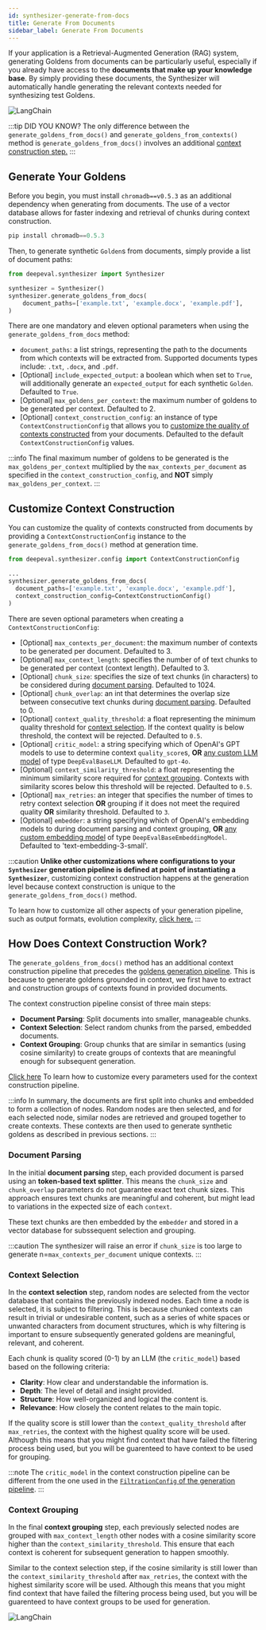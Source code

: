 ```yaml
---
id: synthesizer-generate-from-docs
title: Generate From Documents
sidebar_label: Generate From Documents
---
```


If your application is a Retrieval-Augmented Generation (RAG) system, generating Goldens from documents can be particularly useful, especially if you already have access to the **documents that make up your knowledge base**. By simply providing these documents, the Synthesizer will automatically handle generating the relevant contexts needed for synthesizing test Goldens.

<div
  style={{
    display: "flex",
    alignItems: "center",
    justifyContent: "center",
  }}
>
  <img
    src="https://confident-bucket.s3.amazonaws.com/synthesize-from-docs.svg"
    alt="LangChain"
    style={{
      marginTop: "20px",
      marginBottom: "50px",
      height: "auto",
      maxHeight: "800px",
    }}
  />
</div>

:::tip DID YOU KNOW?
The only difference between the `generate_goldens_from_docs()` and `generate_goldens_from_contexts()` method is `generate_goldens_from_docs()` involves an additional [context construction step.](#how-does-context-construction-work)
:::

## Generate Your Goldens

Before you begin, you must install `chromadb==v0.5.3` as an additional dependency when generating from documents. The use of a vector database allows for faster indexing and retrieval of chunks during context construction.

```python
pip install chromadb==0.5.3
```

Then, to generate synthetic `Golden`s from documents, simply provide a list of document paths:

```python
from deepeval.synthesizer import Synthesizer

synthesizer = Synthesizer()
synthesizer.generate_goldens_from_docs(
    document_paths=['example.txt', 'example.docx', 'example.pdf'],
)
```

There are one mandatory and eleven optional parameters when using the `generate_goldens_from_docs` method:

- `document_paths`: a list strings, representing the path to the documents from which contexts will be extracted from. Supported documents types include: `.txt`, `.docx`, and `.pdf`.
- [Optional] `include_expected_output`: a boolean which when set to `True`, will additionally generate an `expected_output` for each synthetic `Golden`. Defaulted to `True`.
- [Optional] `max_goldens_per_context`: the maximum number of goldens to be generated per context. Defaulted to 2.
- [Optional] `context_construction_config`: an instance of type `ContextConstructionConfig` that allows you to [customize the quality of contexts constructed](#customize-context-construction) from your documents. Defaulted to the default `ContextConstructionConfig` values.

:::info
The final maximum number of goldens to be generated is the `max_goldens_per_context` multiplied by the `max_contexts_per_document` as specified in the `context_construction_config`, and **NOT** simply `max_goldens_per_context`.
:::

## Customize Context Construction

You can customize the quality of contexts constructed from documents by providing a `ContextConstructionConfig` instance to the `generate_goldens_from_docs()` method at generation time.

```python
from deepeval.synthesizer.config import ContextConstructionConfig

...
synthesizer.generate_goldens_from_docs(
  document_paths=['example.txt', 'example.docx', 'example.pdf'],
  context_construction_config=ContextConstructionConfig()
)
```

There are seven optional parameters when creating a `ContextConstructionConfig`:

- [Optional] `max_contexts_per_document`: the maximum number of contexts to be generated per document. Defaulted to 3.
- [Optional] `max_context_length`: specifies the number of of text chunks to be generated per context (context length). Defaulted to 3.
- [Optional] `chunk_size`: specifies the size of text chunks (in characters) to be considered during [document parsing](#synthesizer-generate-from-docs#document-parsing). Defaulted to 1024.
- [Optional] `chunk_overlap`: an int that determines the overlap size between consecutive text chunks during [document parsing](#synthesizer-generate-from-docs#document-parsing). Defaulted to 0.
- [Optional] `context_quality_threshold`: a float representing the minimum quality threshold for [context selection](synthesizer-generate-from-docs#context-selection). If the context quality is below threshold, the context will be rejected. Defaulted to `0.5`.
- [Optional] `critic_model`: a string specifying which of OpenAI's GPT models to use to determine context `quality_score`s, **OR** [any custom LLM model](metrics-introduction#using-a-custom-llm) of type `DeepEvalBaseLLM`. Defaulted to `gpt-4o`.
- [Optional] `context_similarity_threshold`: a float representing the minimum similarity score required for [context grouping](synthesizer-generate-from-docs#context-grouping). Contexts with similarity scores below this threshold will be rejected. Defaulted to `0.5`.
- [Optional] `max_retries`: an integer that specifies the number of times to retry context selection **OR** grouping if it does not meet the required quality **OR** similarity threshold. Defaulted to `3`.
- [Optional] `embedder`: a string specifying which of OpenAI's embedding models to during document parsing and context grouping, **OR** [any custom embedding model](guides-using-custom-embedding-models) of type `DeepEvalBaseEmbeddingModel`. Defaulted to 'text-embedding-3-small'.

:::caution
**Unlike other customizations where configurations to your `Synthesizer` generation pipeline is defined at point of instantiating a `Synthesizer`**, customizing context construction happens at the generation level because context construction is unique to the `generate_goldens_from_docs()` method.

To learn how to customize all other aspects of your generation pipeline, such as output formats, evolution complexity, [click here.](synthesizer-introduction#customize-your-generations)
:::

## How Does Context Construction Work?

The `generate_goldens_from_docs()` method has an additional context construction pipeline that precedes the [goldens generation pipeline](#synthesizer-introduction#how-does-it-work). This is because to generate goldens grounded in context, we first have to extract and construction groups of contexts found in provided documents.

The context construction pipeline consist of three main steps:

- **Document Parsing**: Split documents into smaller, manageable chunks.
- **Context Selection**: Select random chunks from the parsed, embedded documents.
- **Context Grouping**: Group chunks that are similar in semantics (using cosine similarity) to create groups of contexts that are meaningful enough for subsequent generation.

[Click here](#customize-context-construction) To learn how to customize every parameters used for the context construction pipeline.

:::info
In summary, the documents are first split into chunks and embedded to form a collection of nodes. Random nodes are then selected, and for each selected node, similar nodes are retrieved and grouped together to create contexts. These contexts are then used to generate synthetic goldens as described in previous sections.
:::

### Document Parsing

In the initial **document parsing** step, each provided document is parsed using an **token-based text splitter**. This means the `chunk_size` and `chunk_overlap` parameters do not guarantee exact text chunk sizes. This approach ensures text chunks are meaningful and coherent, but might lead to variations in the expected size of each `context`.

These text chunks are then embedded by the `embedder` and stored in a vector database for subssequent selection and grouping.

:::caution
The synthesizer will raise an error if `chunk_size` is too large to generate n=`max_contexts_per_document` unique contexts.
:::

### Context Selection

In the **context selection** step, random nodes are selected from the vector database that contains the previously indexed nodes. Each time a node is selected, it is subject to filtering. This is because chunked contexts can result in trivial or undesirable content, such as a series of white spaces or unwanted characters from document structures, which is why filtering is important to ensure subsequently generated goldens are meaningful, relevant, and coherent.

Each chunk is quality scored (0-1) by an LLM (the `critic_model`) based based on the following criteria:

- **Clarity**: How clear and understandable the information is.
- **Depth**: The level of detail and insight provided.
- **Structure**: How well-organized and logical the content is.
- **Relevance**: How closely the content relates to the main topic.

If the quality score is still lower than the `context_quality_threshold` after `max_retries`, the context with the highest quality score will be used. Although this means that you might find context that have failed the filtering process being used, but you will be guarenteed to have context to be used for grouping.

:::note
The `critic_model` in the context construction pipeline can be different from the one used in the [`FiltrationConfig` of the generation pipeline](synthesizer-introduction#filteration-quality).
:::

### Context Grouping

In the final **context grouping** step, each previously selected nodes are grouped with `max_context_length` other nodes with a cosine similarity score higher than the `context_similarity_threshold`. This ensure that each context is coherent for subsequent generation to happen smoothly.

Similar to the context selection step, if the cosine similarity is still lower than the `context_similarity_threshold` after `max_retries`, the context with the highest similarity score will be used. Although this means that you might find context that have failed the filtering process being used, but you will be guarenteed to have context groups to be used for generation.

<div
  style={{
    display: "flex",
    alignItems: "center",
    justifyContent: "start",
  }}
>
  <img
    src="https://confident-bucket.s3.amazonaws.com/filtering_context.svg"
    alt="LangChain"
    style={{
      marginTop: "20px",
      marginBottom: "20px",
      height: "auto",
      maxHeight: "800px",
    }}
  />
</div>
